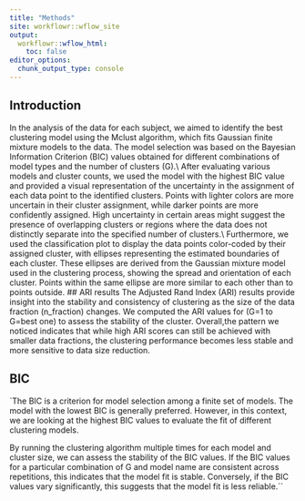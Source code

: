 ```yaml
---
title: "Methods"
site: workflowr::wflow_site
output:
  workflowr::wflow_html:
    toc: false
editor_options:
  chunk_output_type: console
---
```


## Introduction
In the analysis of the data for each subject, we aimed to identify the best clustering model using the Mclust algorithm, which fits Gaussian finite mixture models to the data. The model selection was based on the Bayesian Information Criterion (BIC) values obtained for different combinations of model types and the number of clusters (G).\\
After evaluating various models and cluster counts, we used the model with the highest BIC value and provided a visual representation of the uncertainty in the assignment of each data point to the identified clusters. Points with lighter colors are more uncertain in their cluster assignment, while darker points are more confidently assigned. High uncertainty in certain areas might suggest the presence of overlapping clusters or regions where the data does not distinctly separate into the specified number of clusters.\\
Furthermore, we used the classification plot to display the data points color-coded by their assigned cluster, with ellipses representing the estimated boundaries of each cluster. These ellipses are derived from the Gaussian mixture model used in the clustering process, showing the spread and orientation of each cluster. Points within the same ellipse are more similar to each other than to points outside.
## ARI results
The Adjusted Rand Index (ARI) results provide insight into the stability and consistency of clustering as the size of the data fraction (n_fraction) changes. We computed the ARI values for (G=1 to G=best one) to assess the stability of the cluster. Overall,the pattern we noticed indicates that while high ARI scores can still be achieved with smaller data fractions, the clustering performance becomes less stable and more sensitive to data size reduction.

## BIC 
`The BIC is a criterion for model selection among a finite set of models. The model with the lowest BIC is generally preferred. However, in this context, we are looking at the highest BIC values to evaluate the fit of different clustering models.

By running the clustering algorithm multiple times for each model and cluster size, we can assess the stability of the BIC values. If the BIC values for a particular combination of G and model name are consistent across repetitions, this indicates that the model fit is stable. Conversely, if the BIC values vary significantly, this suggests that the model fit is less reliable.``





